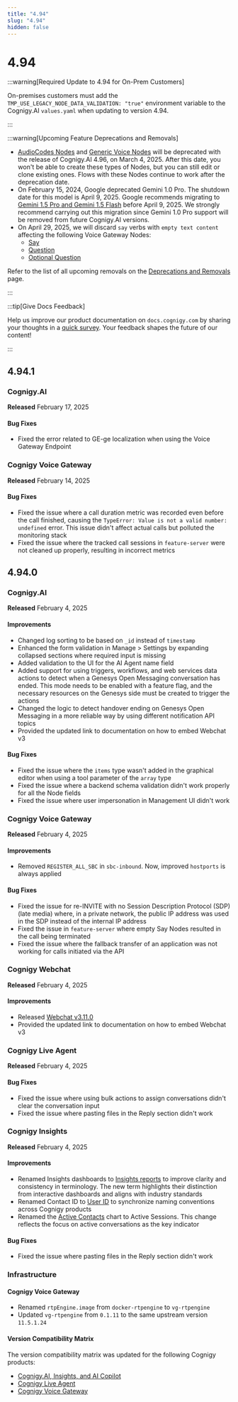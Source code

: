 ```yaml
---
title: "4.94"
slug: "4.94"
hidden: false
---
```


# 4.94

:::warning[Required Update to 4.94 for On-Prem Customers]

  On-premises customers must add the `TMP_USE_LEGACY_NODE_DATA_VALIDATION: "true"` environment variable to the Cognigy.AI
  `values.yaml` when updating to version 4.94.

:::


:::warning[Upcoming Feature Deprecations and Removals]

  - [AudioCodes Nodes](../ai/build/node-reference/voice/audiocodes/overview.mdx) and [Generic Voice Nodes](../ai/build/node-reference/voice/generic/overview.mdx) will be deprecated with the release of Cognigy.AI 4.96, on March 4, 2025. After this date, you won't be able to create these types of Nodes, but you can still edit or clone existing ones. Flows with these Nodes continue to work after the deprecation date.
  - On February 15, 2024, Google deprecated Gemini 1.0 Pro. The shutdown date for this model is April 9, 2025. Google recommends migrating to [Gemini 1.5 Pro and Gemini 1.5 Flash](https://cloud.google.com/vertex-ai/generative-ai/docs/deprecations/gemini-1.0-pro) before April 9, 2025. We strongly recommend carrying out this migration since Gemini 1.0 Pro support will be removed from future Cognigy.AI versions.
  - On April 29, 2025, we will discard `say` verbs with `empty text content` affecting the following Voice Gateway Nodes:
      - [Say](../ai/build/node-reference/basic/say.mdx)
      - [Question](../ai/build/node-reference/basic/question.mdx)
      - [Optional Question](../ai/build/node-reference/basic/optional-question.mdx)

  Refer to the list of all upcoming removals on the [Deprecations and Removals](deprecations-and-removals.mdx) page.

:::


:::tip[Give Docs Feedback]

  Help us improve our product documentation on `docs.cognigy.com` by sharing your thoughts in a [quick survey](https://forms.office.com/e/xnqneVasp2). Your feedback shapes the future of our content!

:::


## 4.94.1

### Cognigy.AI

**Released** February 17, 2025

#### Bug Fixes

- Fixed the error related to GE-ge localization when using the Voice Gateway Endpoint

### Cognigy Voice Gateway

**Released** February 14, 2025

#### Bug Fixes

- Fixed the issue where a call duration metric was recorded even before the call finished, causing the `TypeError: Value is not a valid number: undefined` error. This issue didn't affect actual calls but polluted the monitoring stack
- Fixed the issue where the tracked call sessions in `feature-server` were not cleaned up properly, resulting in incorrect metrics

## 4.94.0

### Cognigy.AI

**Released** February 4, 2025

#### Improvements

- Changed log sorting to be based on `_id` instead of `timestamp`
- Enhanced the form validation in Manage > Settings by expanding collapsed sections where required input is missing
- Added validation to the UI for the AI Agent name field
- Added support for using triggers, workflows, and web services data actions to detect when a Genesys Open Messaging conversation has ended. This mode needs to be enabled with a feature flag, and the necessary resources on the Genesys side must be created to trigger the actions
- Changed the logic to detect handover ending on Genesys Open Messaging in a more reliable way by using different notification API topics
- Provided the updated link to documentation on how to embed Webchat v3

#### Bug Fixes

- Fixed the issue where the `items` type wasn't added in the graphical editor when using a tool parameter of the `array` type
- Fixed the issue where a backend schema validation didn't work properly for all the Node fields
- Fixed the issue where user impersonation in Management UI didn't work

### Cognigy Voice Gateway

**Released** February 4, 2025

#### Improvements

- Removed `REGISTER_ALL_SBC` in `sbc-inbound`. Now, improved `hostports` is always applied

#### Bug Fixes

- Fixed the issue for re-INVITE with no Session Description Protocol (SDP) (late media) where, in a private network, the public IP address was used in the SDP instead of the internal IP address
- Fixed the issue in `feature-server` where empty Say Nodes resulted in the call being terminated
- Fixed the issue where the fallback transfer of an application was not working for calls initiated via the API

### Cognigy Webchat

**Released** February 4, 2025

#### Improvements

- Released [Webchat v3.11.0](https://github.com/Cognigy/Webchat/releases/tag/v3.11.0)
- Provided the updated link to documentation on how to embed Webchat v3

### Cognigy Live Agent

**Released** February 4, 2025

#### Bug Fixes

- Fixed the issue where using bulk actions to assign conversations didn't clear the conversation input
- Fixed the issue where pasting files in the Reply section didn't work

### Cognigy Insights

**Released** February 4, 2025

#### Improvements

- Renamed Insights dashboards to [Insights reports](../insights/glossary.mdx#r) to improve clarity and consistency in terminology. The new term highlights their distinction from interactive dashboards and aligns with industry standards
- Renamed Contact ID to [User ID](../insights/explorers/transcript.mdx#list-of-sessions) to synchronize naming conventions across Cognigy products
- Renamed the [Active Contacts](../insights/reports/overview.mdx#active-sessions) chart to Active Sessions. This change reflects the focus on active conversations as the key indicator

#### Bug Fixes

- Fixed the issue where pasting files in the Reply section didn't work

### Infrastructure

#### Cognigy Voice Gateway

- Renamed `rtpEngine.image` from `docker-rtpengine` to `vg-rtpengine`
- Updated `vg-rtpengine` from `0.1.11` to the same upstream version `11.5.1.24`

#### Version Compatibility Matrix

The version compatibility matrix was updated for the following Cognigy products:

- [Cognigy.AI, Insights, and AI Copilot](../ai/installation/version-compatibility-matrix.mdx)
- [Cognigy Live Agent](../live-agent/installation/deployment/version-compatibility-matrix.mdx)
- [Cognigy Voice Gateway](../voice-gateway/installation/version-compatibility-matrix.mdx)